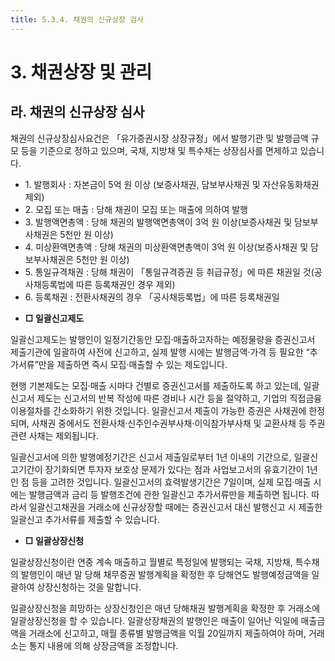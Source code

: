 ```yaml
---
title: 5.3.4. 채권의 신규상장 검사
---
```

# 3. 채권상장 및 관리

## 라. 채권의 신규상장 심사 

채권의 신규상장심사요건은 「유가증권시장 상장규정」에서 발행기관 및 발행금액 규모 등을 기준으로 정하고 있으며, 국채, 지방채 및 특수채는 상장심사를 면제하고 있습니다.

<GCallout severity="info" title="채권 신규상장 심사요건 (상장규정 §88)">

* 1\. 발행회사 : 자본금이 5억 원 이상 (보증사채권, 담보부사채권 및 자산유동화채권 제외)
* 2\. 모집 또는 매출 : 당해 채권이 모집 또는 매출에 의하여 발행
* 3\. 발행액면총액 : 당해 채권의 발행액면총액이 3억 원 이상(보증사채권 및 담보부사채권은 5천만 원 이상)
* 4\. 미상환액면총액 : 당해 채권의 미상환액면총액이 3억 원 이상(보증사채권 및 담보부사채권은 5천만 원 이상)
* 5\. 통일규격채권 : 당해 채권이 「통일규격증권 등 취급규정」에 따른 채권일 것(공사채등록법에 따른 등록채권인 경우 제외)
* 6\. 등록채권 : 전환사채권의 경우 「공사채등록법」에 따른 등록채권일 

</GCallout>

<Accordion activeIndex={[]}>
<AccordionTab header="[참 고] 일괄신고제도와 일괄상장신청의 차이점">

* **□ 일괄신고제도**

일괄신고제도는 발행인이 일정기간동안 모집·매출하고자하는 예정물량을 증권신고서 제출기관에 일괄하여 사전에 신고하고, 실제 발행 시에는 발행금액·가격 등 필요한 “추가서류”만을 제출하면 즉시 모집·매출할 수 있는 제도입니다. 

현행 기본제도는 모집·매출 시마다 건별로 증권신고서를 제출하도록 하고 있는데, 일괄신고서 제도는 신고서의 반복 작성에 따른 경비나 시간 등을 절약하고, 기업의 직접금융 이용절차를 간소화하기 위한 것입니다. 일괄신고서 제출이 가능한 증권은 사채권에 한정 되며, 사채권 중에서도 전환사채·신주인수권부사채·이익참가부사채 및 교환사채 등 주권관련 사채는 제외됩니다. 

일괄신고서에 의한 발행예정기간은 신고서 제출일로부터 1년 이내의 기간으로, 일괄신고기간이 장기화되면 투자자 보호상 문제가 있다는 점과 사업보고서의 유효기간이 1년인 점 등을 고려한 것입니다. 일괄신고서의 효력발생기간은 7일이며, 실제 모집·매출 시에는 발행금액과 금리 등 발행조건에 관한 일괄신고 추가서류만을 제출하면 됩니다. 따라서 일괄신고채권을 거래소에 신규상장할 때에는 증권신고서 대신 발행신고 시 제출한 일괄신고 추가서류를 제출할 수 있습니다. 

* **□ 일괄상장신청**

일괄상장신청이란 연중 계속 매출하고 월별로 특정일에 발행되는 국채, 지방채, 특수채<GTooltipIcon desc="지방공기업법 제68조 제1항~제6항에 따라 도시철도의 건설 및 운영과 주택건설사업을 목적으로 설립된 지방공사가 발행하는 채권 포함" severity="info"/>의 발행인이 매년 말 당해 채무증권 발행계획을 확정한 후 당해연도 발행예정금액을 일괄하여 상장신청하는 것을 말합니다. 

일괄상장신청을 희망하는 상장신청인은 매년 당해채권 발행계획을 확정한 후 거래소에 일괄상장신청을 할 수 있습니다. 일괄상장채권의 발행인은 매출이 일어난 익일에 매출금액을 거래소에 신고하고, 매월 종류별 발행금액을 익월 20일까지 제출하여야 하며, 거래소는 통지 내용에 의해 상장금액을 조정합니다.

</AccordionTab>
</Accordion>
